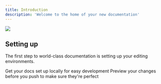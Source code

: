 ```yaml
---
title: Introduction
description: 'Welcome to the home of your new documentation'
---
```


<Frame>
  <img src="/images/banner.png" style={{ borderRadius: '0.5rem' }} />
</Frame>

## Setting up

The first step to world-class documentation is setting up your editing environments.

<CardGroup cols={2}>
  <Card
    title="Installation"
    icon="pen-to-square"
    href="/installation"
  >
    Get your docs set up locally for easy development
  </Card>
  <Card
    title="Preview Changes"
    icon="image"
    href="https://mintlify.com/docs/development"
  >
    Preview your changes before you push to make sure they're perfect
  </Card>
</CardGroup>


